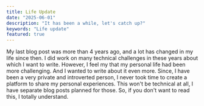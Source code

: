 ```yaml
---
title: Life Update
date: "2025-06-01"
description: "It has been a while, let's catch up?"
keywords: "Life update"
featured: true
---
```


My last blog post was more than 4 years ago, and a lot has changed in my life since
then. I did work on many technical challenges in these years about which I want to write.
However, I feel my that my personal life had been more challenging. And I wanted to write 
about it even more. Since, I have been a very private and introverted person, I never took
time to create a platform to share my personal experiences. 
This won't be technical at all, I have separate blog posts planned for those. So, if
you don't want to read this, I totally understand.